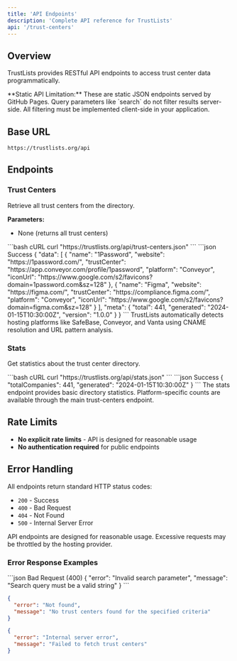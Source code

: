 ```yaml
---
title: 'API Endpoints'
description: 'Complete API reference for TrustLists'
api: '/trust-centers'
---
```


## Overview

TrustLists provides RESTful API endpoints to access trust center data programmatically.

<Warning>
**Static API Limitation:** These are static JSON endpoints served by GitHub Pages. Query parameters like `search` do not filter results server-side. All filtering must be implemented client-side in your application.
</Warning>

## Base URL

```
https://trustlists.org/api
```

## Endpoints

### Trust Centers

<ExpandableCard title="GET /trust-centers" icon="database">

Retrieve all trust centers from the directory.

**Parameters:**
- None (returns all trust centers)

<RequestExample>
```bash cURL
curl "https://trustlists.org/api/trust-centers.json"
```
</RequestExample>

<ResponseExample>
```json Success
{
  "data": [
    {
      "name": "1Password",
      "website": "https://1password.com/",
      "trustCenter": "https://app.conveyor.com/profile/1password",
      "platform": "Conveyor",
      "iconUrl": "https://www.google.com/s2/favicons?domain=1password.com&sz=128"
    },
    {
      "name": "Figma",
      "website": "https://figma.com/",
      "trustCenter": "https://compliance.figma.com/",
      "platform": "Conveyor",
      "iconUrl": "https://www.google.com/s2/favicons?domain=figma.com&sz=128"
    }
  ],
  "meta": {
    "total": 441,
    "generated": "2024-01-15T10:30:00Z",
    "version": "1.0.0"
  }
}
```
</ResponseExample>

<Tip>
TrustLists automatically detects hosting platforms like SafeBase, Conveyor, and Vanta using CNAME resolution and URL pattern analysis.
</Tip>

</ExpandableCard>

### Stats

<ExpandableCard title="GET /stats" icon="chart">

Get statistics about the trust center directory.

<RequestExample>
```bash cURL
curl "https://trustlists.org/api/stats.json"
```
</RequestExample>

<ResponseExample>
```json Success
{
  "totalCompanies": 441,
  "generated": "2024-01-15T10:30:00Z"
}
```
</ResponseExample>

<Info>
The stats endpoint provides basic directory statistics. Platform-specific counts are available through the main trust-centers endpoint.
</Info>

</ExpandableCard>

## Rate Limits

- **No explicit rate limits** - API is designed for reasonable usage
- **No authentication required** for public endpoints

## Error Handling

All endpoints return standard HTTP status codes:

- `200` - Success
- `400` - Bad Request
- `404` - Not Found
- `500` - Internal Server Error

<Warning>
API endpoints are designed for reasonable usage. Excessive requests may be throttled by the hosting provider.
</Warning>

### Error Response Examples

<CodeGroup>
```json Bad Request (400)
{
  "error": "Invalid search parameter",
  "message": "Search query must be a valid string"
}
```

```json Not Found (404)
{
  "error": "Not found",
  "message": "No trust centers found for the specified criteria"
}
```

```json Internal Server Error (500)
{
  "error": "Internal server error",
  "message": "Failed to fetch trust centers"
}
```
</CodeGroup>
